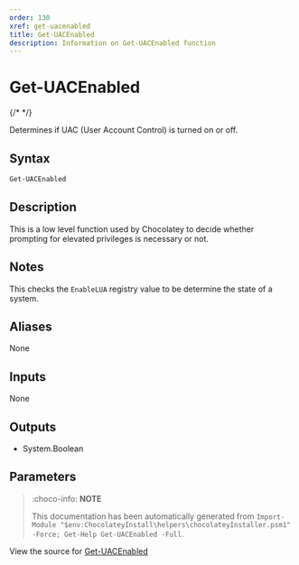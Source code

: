 ---
order: 130
xref: get-uacenabled
title: Get-UACEnabled
description: Information on Get-UACEnabled function
---

# Get-UACEnabled

{/* <!-- This documentation is automatically generated from https://github.com/chocolatey/choco/blob/master/src/chocolatey.resources/helpers/functions/Get-UACEnabled.ps1 using https://github.com/chocolatey/choco/blob/master/GenerateDocs.ps1. Contributions are welcome at the original location(s). --> */}

Determines if UAC (User Account Control) is turned on or off.

## Syntax

~~~powershell
Get-UACEnabled
~~~

## Description

This is a low level function used by Chocolatey to decide whether
prompting for elevated privileges is necessary or not.

## Notes

This checks the `EnableLUA` registry value to be determine the state of
a system.

## Aliases

None

## Inputs

None

## Outputs


 * System.Boolean


## Parameters
 



<Xref title="Function Reference" value="powershell-reference" />

> :choco-info: **NOTE**
>
> This documentation has been automatically generated from `Import-Module "$env:ChocolateyInstall\helpers\chocolateyInstaller.psm1" -Force; Get-Help Get-UACEnabled -Full`.

View the source for [Get-UACEnabled](https://github.com/chocolatey/choco/blob/master/src/chocolatey.resources/helpers/functions/Get-UACEnabled.ps1)
